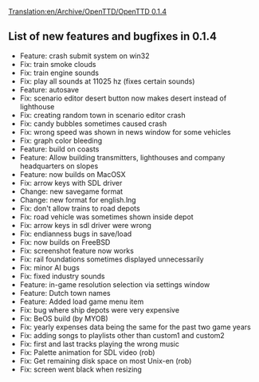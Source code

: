 [[Translation:en/Archive/OpenTTD/OpenTTD 0.1.4]]
{{en/Archive/OpenTTD/NaviPrevNext|prev=en/Archive/OpenTTD/OpenTTD 0.1.3|next=en/Archive/OpenTTD/OpenTTD 0.2.0|date=25 March 2004}}
==List of new features and bugfixes in 0.1.4==
*Feature: crash submit system on win32
*Fix: train smoke clouds
*Fix: train engine sounds
*Fix: play all sounds at 11025 hz (fixes certain sounds)
*Feature: autosave
*Fix: scenario editor desert button now makes desert instead of lighthouse
*Fix: creating random town in scenario editor crash
*Fix: candy bubbles sometimes caused crash
*Fix: wrong speed was shown in news window for some vehicles
*Fix: graph color bleeding
*Feature: build on coasts
*Feature: Allow building transmitters, lighthouses and company headquarters on slopes
*Feature: now builds on MacOSX
*Fix: arrow keys with SDL driver
*Change: new savegame format
*Change: new format for english.lng
*Fix: don't allow trains to road depots
*Fix: road vehicle was sometimes shown inside depot
*Fix: arrow keys in sdl driver were wrong
*Fix: endianness bugs in save/load
*Fix: now builds on FreeBSD
*Fix: screenshot feature now works
*Fix: rail foundations sometimes displayed unnecessarily
*Fix: minor AI bugs
*Fix: fixed industry sounds
*Feature: in-game resolution selection via settings window
*Feature: Dutch town names
*Feature: Added load game menu item
*Fix: bug where ship depots were very expensive
*Fix: BeOS build (by MYOB)
*Fix: yearly expenses data being the same for the past two game years
*Fix: adding songs to playlists other than custom1 and custom2
*Fix: first and last tracks playing the wrong music
*Fix: Palette animation for SDL video (rob)
*Fix: Get remaining disk space on most Unix-en (rob)
*Fix: screen went black when resizing
